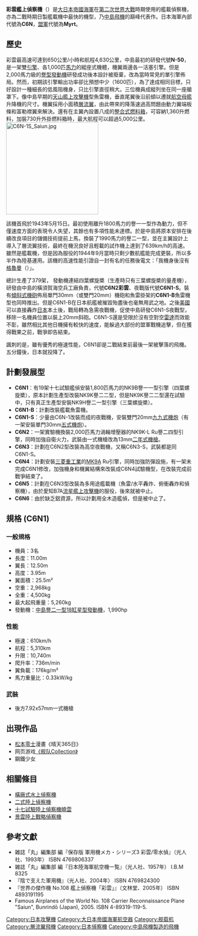 {{infobox Aircraft
  |name = 彩雲艦上偵察機
  |type = [[偵察機|偵察機]]、[[攻擊機|攻擊機]]
  |logo = <!--ONLY for an individual logo of the aircraft model, (NOT the main manufacturer logo)-->
  |manufacturer = [[中島飛機公司|中島飛機公司]]
  |image = Image:NakajimaC6N.JPG
  |caption =C6N型
  |designer = <!--only appropriate for single designers, not project leaders-->
  |first flight = 1943/5/15
  |introduction = 1944年9月
  |retired = 1946
  |status = 退役
  |primary user = [[日本帝國海軍|日本帝國海軍]]
  |more users = <!--limited to three "more users" total; please separate with<br />-->
  |produced = 1942-1946
  |number built = 398架
  |program cost= <!-- total program cost. -->
  |unit cost =
  |developed from = [[彗星俯衝轟炸機|彗星艦上爆擊機]]
  |variants with their own articles = <!-- variants OF the topic type -->
}}

'''彩雲艦上偵察機'''（{{lang-ja|さいうんかんてい}}）是[[大日本帝國海軍|大日本帝國海軍]]在[[第二次世界大戰|第二次世界大戰]]時期使用的艦載偵察機，亦為二戰時期日製艦載機中最快的機型，乃[[中島飛機|中島飛機]]的巔峰代表作。日本海軍內部代號為'''C6N'''，[[同盟國_(第二次世界大戰)|盟軍]]代號為'''Myrt'''。

==歷史==
彩雲最高速可達到650公里/小時和航程4,630公里，中島最初的研發代號'''N-50'''，是一架雙[[引擎|引擎]]、各1,000匹[[馬力|馬力]]的縱座式機體，機翼兩邊各一活塞引擎。但是2,000馬力級的[[中島譽發動機|譽型發動機]]研發成功後本設計被廢棄，改為當時常見的單引擎佈局。然而，初期該引擎輸出功率卻比預想中少（1600匹），為了達成相同目標，只好設計一種細長的低風阻機身，只比引擎直徑稍大。三位機員成縱列坐在同一座艙罩下。像中島早期的[[天山艦上攻擊機|天山艦上攻擊機]]型魚雷機，垂直尾翼後沿前傾以遷就[[航空母艦|航空母艦]]升降機的尺寸。機翼採用小面積[[層流翼|層流翼]]，由此帶來的降落速過高問題由動力翼端板條和富勒襟翼來解決。還有在主翼內設置八成的[[機翼整體油箱|整合式燃料箱]]，可容納1,360升燃料，加裝730升外掛燃料箱時，最大航程可以超過5,000公里。
[[File:C6N-1S_Saiun.jpg|250px]]

該機首飛於1943年5月15日。最初使用離升1800馬力的譽一一型作為動力，但不僅速度方面的表現令人失望，其餘也有多項性能未達標。於是中島將原本安排在後續改良項目的儲備技術提前上馬，換裝了1990馬力的譽二一型，並在主翼設計上導入了層流翼技術，最終在機況良好且輕載的試作機上達到了639km/h的高速。雖然是艦載機，但是因為服役的1944年9月當時只剩少數航艦能完成更裝，所以多半作為陸基運用。該機的高速性能引證自一封有名的任務後電文：「我機身後沒有[[格魯門公司|格魯曼]]（{{lang|ja|我ニ追イツクグラマン無シ}}）」。

總計生產了379架， 發動機連結四葉螺旋槳（生產時只有三葉螺旋槳的量產機），研發由中島的橫須賀海空兵工廠負責，代號'''C6N2彩雲'''、夜戰版代號'''C6N1-S'''。裝有[[傾斜式機砲|傾斜式機砲]]佈局單門30mm（或雙門20mm）機砲和魚雷掛架的'''C6N1-B'''魚雷機型也同時推出。但是C6N1-B在日本航艦被摧毀殆盡後也毫無用武之地。之後[[美國|美國]]可以直接轟炸[[日本|日本]]本土後，戰局轉為急需夜戰機，促使中島研發C6N1-S夜戰型，移除一名機員位置以裝上20mm斜砲。C6N1-S還是受限於沒有空對空[[雷達|雷達]]而效能不彰，雖然相比其他日機擁有較快的速度，能躲過大部份的盟軍戰機追擊，但在獲得戰果之前，戰爭即告結束。

諷刺的是，雖有優秀的極速性能，C6N1卻是二戰結束前最後一架被擊落的飛機。五分鐘後，日本就投降了。

==計劃發展型==
*'''C6N1'''：有19架十七試驗艦偵安裝1,800匹馬力的NK9B譽一一型引擎（四葉螺旋槳），原本計劃生產型改裝NK9K譽二二型，但是NK9K譽二二型還在試驗中，只有真正生產型安裝NK9H譽二一型引擎（三葉螺旋槳）。
*'''C6N1-B'''：計劃改裝艦載魚雷機。
*'''C6N1-S'''：少量由C6N-1改裝而成的夜戰機，安裝雙門20mm[[九九式機炮|九九式機炮]]（有一架安裝單門30mm[[五式機炮|五式機炮]]）。
*'''C6N2'''：一架實驗機換裝2,000匹馬力渦輪增壓器的NK9K-L Ru譽二四型引擎，同時加強自衛火力，武裝由一式機槍改為13mm[[二年式機槍|二年式機槍]]。
*'''C6N3'''：計劃在C6N2型改裝為高空夜戰機，又稱C6N3-S，武裝都是同C6N1-S。
*'''C6N4'''：計劃安裝[[三菱重工業|三菱重工業]]的[[三菱MK9|MK9A]] Ru引擎，同時加強防彈設施，有一架未完成C6N1修改，加強機身和機翼結構來改裝成C6N4試驗機型，在改裝完成前戰爭結束了。
*'''C6N5'''：計劃在C6N3型改裝為多用途艦載機（魚雷/水平轟炸、俯衝轟炸和偵察機），由於愛知B7A[[流星艦上攻擊機|流星艦上攻擊機]]的服役，後來就被中止。
*'''C6N6'''：由於缺乏鋁資源，所以計劃用全木造艦偵，但是被中止了。

==規格 (C6N1)==
===一般規格===
*機員：3名
*長度：11.00m
*翼長：12.50m
*高度：3.95m
*翼面積：25.5m²
*空重：2,968kg
*全重：4,500kg
*最大起飛重量：5,260kg
*發動機：[[中島譽發動機|中島譽二一型18缸星型發動機]]，1,990hp

===性能===
*極速：610km/h
*航程：5,310km
*升限：10,740m
*爬升率：736m/min
*翼負載：176kg/m²
*馬力重量比：0.33kW/kg

===武裝===
*後方7.92x57mm一式機槍

== 出現作品 ==
*[[松本零士|松本零士]]漫畫《晴天365日》
*网页游戏[[艦隊Collection|《舰队Collection》]]
*鋼鐵少女

==相關條目==
*[[橫廠式水上偵察機|橫廠式水上偵察機]]
*[[二式陸上偵察機|二式陸上偵察機]]
*[[曉雲陸上偵察機|十七試驗陸上偵察機曉雲]]
*[[景雲陸上偵察機|景雲陸上戰略偵察機]]

==參考文獻==
*雑誌「丸」編集部 編『保存版 軍用機メカ・シリーズ3 彩雲/零水偵』（光人社、1993年） ISBN 4769806337
*雑誌「丸」編集部 編『日本陸海軍航空機一覧』（光人社、1957年） I.B.M 8325
*『陰で支えた軍用機』（光人社、2004年） ISBN 4769824300
*『世界の傑作機 No.108 艦上偵察機「彩雲」』（文林堂、2005年） ISBN 4893191195
* Famous Airplanes of the World No. 108 Carrier Reconnaissance Plane "Saiun", Bunrindō (Japan), 2005. ISBN 4-89319-119-5.

{{大日本帝国海军航空器}}

[[Category:日本攻擊機|Category:日本攻擊機]]
[[Category:大日本帝國海軍航空器|Category:大日本帝國海軍航空器]]
[[Category:舰载机|Category:舰载机]]
[[Category:層流翼飛機|Category:層流翼飛機]]
[[Category:日本偵察機|Category:日本偵察機]]
[[Category:中島飛機製造的飛機|Category:中島飛機製造的飛機]]